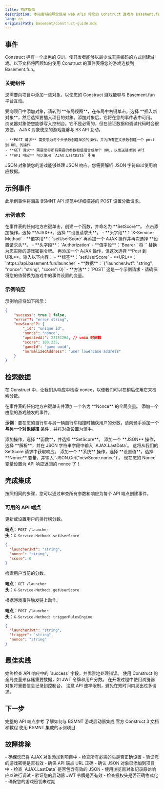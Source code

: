 ```yaml
---
title: 构建指南
description: 本指南将指导您使用 web APIs 将您的 Construct 游戏与 Basement.fun 平台集成。
lang: cn
originalPath: basement/construct-guide.mdx
---
```

## 事件

Construct 拥有一个出色的 GUI，使开发者能够以最少或无需编码的方式创建游戏。以下文档将回顾如何使用 Construct 的事件表将您的游戏连接到 Basement.fun。

### 关键组件

您需要向项目中添加一些对象，以使您的 Construct 游戏能够与 Basement.fun 平台互动。

<Note>
要向项目中添加对象，请转到 **布局视图**，在布局中右键单击，选择 **插入新对象**，然后选择要插入项目的对象。添加对象后，它将在您的事件表中可用。
</Note>

<CardGroup cols={1}>
  <Card title="浏览器对象" icon="globe">
    浏览器对象使您能够写入控制台。它不是必需的，但在验证数据和调试代码时会很方便。
  </Card>
  
  <Card title="AJAX 对象" icon="arrow-right-left">
    AJAX 对象使您的游戏能够与 B3 API 互动。
    
    - **POST 请求** 需要您为每个头参数创建单独的操作，并为所有正文参数创建一个 post 到 URL 的操作
    - **GET 请求** 需要您将所有需要的参数和值组合成单个 URL，以发送请求到 API
    - **API 响应** 可以使用 `AJAX.LastData` 引用
  </Card>
  
  <Card title="JSON 对象" icon="braces">
    JSON 对象使您的游戏能够处理 JSON 响应。您需要解析 JSON 字符串以使用响应数据。
  </Card>
</CardGroup>

## 示例事件

此示例事件将涵盖 BSMNT API 规范中详细描述的 POST 设置分数请求。

### 示例请求

<Steps>
<Step title="创建函数">
  在事件表的任何地方右键单击，创建一个函数，并命名为 **SetScore**。
</Step>

<Step title="设置服务方法头">
  点击添加操作，选择 **AJAX**，选择 **设置请求头**。
  - **头字段**：`X-Service-Method`
  - **值字段**：`setUserScore`
</Step>

<Step title="设置授权头">
  再添加一个 AJAX 操作并再次选择 **设置请求头**。
  - **头字段**：`Authorization`
  - **值字段**：`Bearer <game secret>`
  
  <Warning>
  将 `<game secret>` 替换为您实际的游戏密钥令牌。
  </Warning>
</Step>

<Step title="配置 POST 请求">
  再添加一个 AJAX 操作，但这次选择 **Post 到 URL**。输入以下内容：
  - **标签**：`setUserScore`
  - **URL**：`https://api.basement.fun/launcher`
  - **数据**：`{"launcherJwt": "string", "nonce": "string", "score": 0}`
  - **方法**：`POST`
  
  <Tip>
  这是一个示例请求 - 请确保将您的值替换为游戏中的事件设置的变量。
  </Tip>
</Step>
</Steps>

### 示例响应

示例响应将如下所示：

```json API 响应
{
    "success": true | false,
    "error"?: "error string",
    "newScore"?: {
        "_id": "unique id",
        "nonce": "nonce",
        "updatedAt": 23151264, // unix 时间戳
        "score": 100.235,
        "gameId": "game uuid",
        "normalizedAddress": "user lowercase address"
    }
}
```

## 检索数据

在 Construct 中，让我们从响应中检索 nonce，以便我们可以在稍后使用它来检索分数。

<Steps>
<Step title="创建全局变量">
  在事件表的任何地方右键单击并添加一个名为 **Nonce** 的全局变量。
</Step>

<Step title="添加触发事件">
  添加一个由您的游戏触发的事件。
  
  **示例**：要在您的自行车与另一辆自行车相撞时捕获用户的分数，请向骑手添加一个 **与另一个对象碰撞** 条件，并将对象设置为骑手。
</Step>

<Step title="调用 SetScore 函数">
  添加操作，选择 **函数**，并选择 **SetScore**。
</Step>

<Step title="解析 JSON 响应">
  添加一个 **JSON** 操作，选择 **解析**，并在 JSON 字符串字段中输入 `AJAX.LastData`。
  
  <Note>
  这将从我们的 SetScore 请求中获取响应。
  </Note>
</Step>

<Step title="提取 Nonce 值">
  添加一个 **系统** 操作，选择 **设置值**，选择 **Nonce** 变量，并输入 `JSON.Get("newScore.nonce")`。
  
  <Check>
  现在您的 Nonce 变量设置为 API 响应返回的 nonce 了！
  </Check>
</Step>
</Steps>

## 完成集成

按照相同的步骤，您可以通过审查所有参数和响应为每个 API 端点创建事件。

### 可用的 API 端点

<AccordionGroup>
<Accordion title="设置用户分数">
  更新或设置用户的排行榜分数。
  
  **端点**：`POST /launcher`  
  **头**：`X-Service-Method: setUserScore`
  
  ```json
  {
    "launcherJwt": "string",
    "nonce": "string", 
    "score": 0
  }
  ```
</Accordion>

<Accordion title="获取用户分数">
  检索用户当前的分数。
  
  **端点**：`GET /launcher`  
  **头**：`X-Service-Method: getUserScore`
</Accordion>

<Accordion title="触发规则引擎">
  根据游戏事件触发链上动作。
  
  **端点**：`POST /launcher`  
  **头**：`X-Service-Method: triggerRulesEngine`
  
  ```json
  {
    "launcherJwt": "string",
    "trigger": "string",
    "nonce": "string"
  }
  ```
</Accordion>
</AccordionGroup>

## 最佳实践

<CardGroup cols={2}>
  <Card title="错误处理" icon="circle-info">
    始终检查 API 响应中的 `success` 字段，并优雅地处理错误。
  </Card>
  
  <Card title="变量管理" icon="cube">
    使用 Construct 的全局变量来存储重要数据，如 JWT 令牌和用户分数。
  </Card>
  
  <Card title="调试控制台" icon="bug">
    在开发过程中使用浏览器对象将重要信息记录到控制台。
  </Card>
  
  <Card title="API 速率限制" icon="clock">
    注意 API 速率限制，避免在短时间内发出过多请求。
  </Card>
</CardGroup>

## 下一步

<CardGroup cols={2}>
  <Card title="BSMNT API 文档" icon="book" href="https://docs.basement.fun/api">
    完整的 API 端点参考
  </Card>
  
  <Card title="游戏启动器指南" icon="rocket" href="/basement/game-launcher">
    了解如何与 BSMNT 游戏启动器集成
  </Card>
  
  <Card title="Construct 文档" icon="book" href="https://construct.net/make-games/manuals">
    官方 Construct 3 文档和教程
  </Card>
  
  <Card title="示例项目" icon="folder" href="https://github.com/b3-fun">
    使用 BSMNT 集成的示例项目
  </Card>
</CardGroup>

## 故障排除

<AccordionGroup>
<Accordion title="AJAX 请求不工作">
  - 确保您已将 AJAX 对象添加到项目中
  - 检查所有必需的头是否正确设置
  - 验证您的游戏密钥是否有效
  - 确保 API 端点 URL 正确
</Accordion>

<Accordion title="JSON 解析错误">
  - 确认 JSON 对象已添加到项目中
  - 检查 `AJAX.LastData` 是否包含有效的 JSON
  - 使用浏览器对象记录原始响应以进行调试
</Accordion>

<Accordion title="认证问题">
  - 验证您的启动器 JWT 令牌是否有效
  - 检查授权头是否正确格式化
  - 确保您的游戏密钥未过期
</Accordion>
</AccordionGroup>
